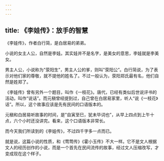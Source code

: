 ```yaml
---
---
---
```

title: 《李娃传》：放手的智慧
---




《李娃传》，作者白行简，是白居易的弟弟。

小说的女主人公，自然是李娃。其实娃并不是名字，是美女的意思，李娃就是李美女。

男主人公，小说称为"荥阳生”，男主人公的爹，则叫"荥阳公”。白行简说，为了表示对他们家的尊敬，就不提他的姓名了。不过一般认为，荥阳郑氏最有名，他们自然是姓郑了。

《李娃传》曾有另外一个题目，叫作《一枝花》。唐代，已经有类似后世说评书的活动，叫作“说话”。而元稹曾经提到过，自己曾在白居易家里，听人“说《一枝花》话”。所以，这个故事应该是先有民间的口语版本的。

元稹和白居易听故事的时间，是"自寅至巳，犹未毕词也”，从早上四点到上午十点，六个小时还没讲完。看来，这个口语版本非常长。

而今天我们所读到的《李娃传》，不过四千字多一点而已。

就是说，这篇小说的性质，和《莺莺传》《霍小玉传》不大一样。它不是文人根据文人的经历创作的小说，而是一个首先在民间流传的故事，经过文人压缩改写，才变成现在这个样子。